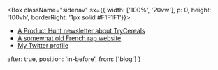 
<Box className="sidenav" sx={{ width: ['100%', '20vw'], p: 0, height: '100vh', borderRight: '1px solid #F1F1F1'}}>

<List>

- [A Product Hunt newsletter about TryCereals](https://test.com)
- [A somewhat old French rap website](https://test.com)
- [My Twitter profile](https://test.com)

</List>


</Box>

  after: true,
  position: 'in-before',
  from: ['blog']
}